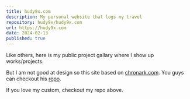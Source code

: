 ```yaml
---
title: hudy9x.com
description: My personal website that logs my travel
repository: hudy9x/hudy9x.com
url: https://hudy9x.com
date: 2024-02-13
published: true
---
```


Like others, here is my public project gallary where I show up works/projects. 

But I am not good at design so this site based on [chronark.com](https://chronark.com). You guys can checkout his [repo](https://github.com/chronark/chronark.com). 

If you love my custom, checkout my repo above.



